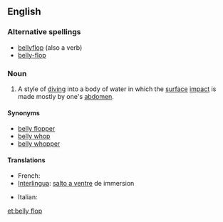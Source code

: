 ==English==

===Alternative spellings===
* [[bellyflop]] (also a verb)
* [[belly-flop]]

===Noun===
{{en-noun|sg=[[belly]] [[flop]]}}

# {{diving}} A style of [[dive|diving]] into a body of water in which the [[surface]] [[impact]] is made mostly by one's [[abdomen]].

====Synonyms====
* [[belly flopper]]
* [[belly whop]]
* [[belly whopper]]

====Translations====
{{trans-top|Style of diving into a body of water}}
* French: {{t+|fr|plat|m}}
* [[Interlingua]]: [[salto a ventre]] de immersion
{{trans-mid}}
* Italian: {{t-|it|spanciata|f}}
{{trans-bottom}}

[[et:belly flop]]